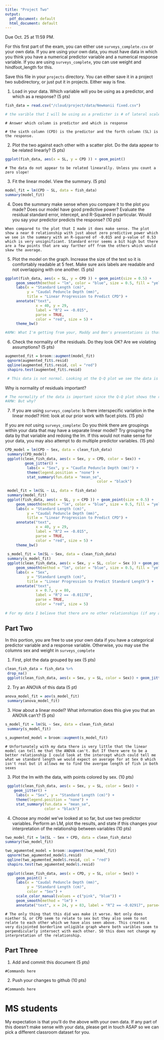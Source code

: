 ```yaml
---
title: "Project Two"
output:
  pdf_document: default
  html_document: default
---
```


Due Oct. 25 at 11:59 PM. 

For this first part of the exam, you can either use `surveys_complete.csv` or your own data. If you are using your own data, you must have data in which you think you have a numerical predictor variable and a numerical response variable. If you are using `surveys_complete`, you can use weight and hindfoot_length for this.

Save this file in your `projects` directory. You can either save it in a project two subdirectory, or just put it in projects. Either way is fine.


1) Load in your data. Which variable will you be using as a predictor, and which as a response? (5 pts)

```r
fish_data = read.csv("/cloud/project/data/Newmanii fixed.csv")

# the varible that I will be using as a predicter is # of lateral scales (LL) and the respone will be the the standard length (SL)

```

```
# Answer which column is predictor and which is response

# the sixth column (CPD) is the predictor and the forth column (SL) is the response.
```

2) Plot the two against each other with a scatter plot. Do the data appear to be related linearly? (5 pts)


```r
ggplot(fish_data, aes(x = SL, y = CPD )) + geom_point()
```

```
# The data do not appear to be related linearally. Unless you count a zero slope!
```


3) Fit the linear model. View the summary. (5 pts)


```r
model_fit = lm(CPD ~ SL, data = fish_data)
summary(model_fit)
```

4) Does the summary make sense when you compare it to the plot you made? Does our model have good predictive power? Evaluate the residual standard error, intercept, and R-Squared in particular. Would you say your predictor predicts the response?  (10 pts)


```
When compared to the plot that I made it does make sense. The plot show a near 0 relationship with just about zero predictive power which we see in the summary with an R-squared of -0.015 and p-value of 0.53 which is very unsignificant. Standard error seems a bit high but there are a few points that are way farther off from the others which would skew the average.

```


5) Plot the model on the graph. Increase the size of the text so it is comfortably readable at 5 feet. Make sure axis labels are readable and not overlapping with one another. (5 pts)

```r
ggplot(fish_data, aes(x = SL, y = CPD )) + geom_point(size = 0.5) +
     geom_smooth(method = "lm", color = "blue", size = 0.5, fill = "yellow") +
     labs(x = "Standard Length (cm)",
          y = "Caudal Peduncle Depth (mm)",
          title = "Linear Progression to Predict CPD") +
     annotate("text", 
              x = 40, y = 29,
              label = "R^2 == -0.015",
              parse = TRUE,
              color = "red", size = 5) +
     theme_bw()

#AMW: What I'm getting from your, Maddy and Ben's presentations is that there are no relationships between any fish variables. 
```


6) Check the normality of the residuals. Do they look OK? Are we violating assumptions? (5 pts)

```r

augmented_fit = broom::augment(model_fit)
 qqnorm(augmented_fit$.resid)
 qqline(augmented_fit$.resid, col = "red")
 shapiro.test(augmented_fit$.resid)

 # This data is not normal. Looking at the Q-Q plot we see the data is fragmented and falls off of the normal line in the middle. Also after doing a Shapiro-Wilk test the p-value was very significant showing that the data is not normal.
```

Why is normality of residuals important? 

```r
# The normality of the data is important since the Q-Q plot shows the relationship between your data but only if it is normally distributed
#AMW: But why?
```

7) If you are using `surveys_complete`: Is there interspecific variation in the linear model? Hint: look at our prior work with facet plots. (15 pts) 

If you are *not* using  `surveys_complete`: Do you think there are groupings within your data that may have a separate linear model? Try grouping the data by that variable and redoing the lm. If this would not make sense for your data, you may also attempt to do multiple predictor variables. (15 pts)

```r
CPD_model = lm(CPD ~ Sex, data = clean_fish_data)
 summary(CPD_model)
 ggplot(clean_fish_data, aes(x = Sex, y = CPD, color = Sex)) + 
         geom_jitter() + 
          labs(x = "Sex", y = "Caudle Peduncle Depth (mm)") +
          theme(legend.position = "none") +
          stat_summary(fun.data = "mean_se", 
                                          color = "black") 
 
 model_fit = lm(SL ~ LL, data = fish_data)
 summary(model_fit)
 ggplot(fish_data, aes(x = SL, y = CPD )) + geom_point(size = 0.5) +
     geom_smooth(method = "lm", color = "blue", size = 0.5, fill = "yellow") +
     labs(x = "Standard Length (cm)",
          y = "Caudal Peduncle Depth (mm)",
          title = "Linear Progression to Predict CPD") +
     annotate("text", 
              x = 40, y = 29,
              label = "R^2 == -0.015",
              parse = TRUE,
              color = "red", size = 5) +
     theme_bw()
 
 s_model_fit = lm(SL ~ Sex, data = clean_fish_data)
 summary(s_model_fit)
 ggplot(clean_fish_data, aes(x = Sex, y = SL, color = Sex )) + geom_point(size = 0.5) +
     geom_smooth(method = "lm", color = "blue", size = 0.5, fill = "yellow") +
     labs(x = "Sex",
          y = "Standard Length (cm)",
          title = "Linear Progression to Predict Standard Length") +
     annotate("text", 
              x = 0.7, y = 80,
              label = "R^2 == -0.01178",
              parse = TRUE,
              color = "red", size = 5)
 
# For my data I believe that there are no other relationships (if any at all) in my data. Given what I have seen with the other tests and the raw data I also believe that it doesn't make sense for any other relationships to occur. I tested everything that could have had a relationship out of the variable that I selected and each of them had no relationship.

```

## Part Two

In this portion, you are free to use your own data if you have a categorical predictor variable and a response variable. Otherwise, you may use the columns sex and weight in `surveys_complete`

1) First, plot the data grouped by sex (5 pts)

```r
clean_fish_data = fish_data %>% 
 drop_na()
 ggplot(clean_fish_data, aes(x = Sex, y = SL, color = Sex)) + geom_jitter()

```

2) Try an ANOVA of this data (5 pt)

```r
anova_model_fit = aov(s_model_fit)
 summary(anova_model_fit)
```

3) How about a linear model? What information does this give you that an ANOVA can't? (5 pts)


```r
s_model_fit = lm(SL ~ Sex, data = clean_fish_data)
 summary(s_model_fit)
 
s_augmented_model = broom::augment(s_model_fit)
```

```
# Unfortunately with my data there is very little that the linear model can tell me that the ANOVA can't. But If there were to be a better relationship I could look at the intercept which could tell me what we standard length we would expect on average for at Sex 0 which isn't real but it allows me to find the avergae length of fish in both sexes
```

3) Plot the lm with the data, with points colored by sex. (10 pts)


```r
 ggplot(clean_fish_data, aes(x = Sex, y = SL, color = Sex)) + 
    geom_jitter() + 
     labs(x = "Sex", y = "Standard Length (cm)") +
     theme(legend.position = "none") +
     stat_summary(fun.data = "mean_se", 
                  color = "black") 
```

4) Choose any model we've looked at so far, but use two predictor variables. Perform an LM, plot the results, and state if this changes your interpretation of the relationship between variables (10 pts)

```r
two_model_fit = lm(SL ~ Sex + CPD, data = clean_fish_data)
summary(two_model_fit)

two_agumented_model = broom::augment(two_model_fit)
 qqnorm(two_agumented_model$.resid)
 qqline(two_agumented_model$.resid, col = "red")
 shapiro.test(two_agumented_model$.resid)
 
 ggplot(clean_fish_data, aes(x = CPD, y = SL, color = Sex)) + 
     geom_point() + 
     labs(x = "Caudal Peduncle Depth (mm)",
          y = "Standard Length (cm)",
          color = "Sex") + 
     scale_color_manual(values = c("pink", "blue")) + 
     geom_smooth(method = "lm") +
     annotate("text", x = 24, y = 83, label = "R^2 == -0.02917", parse=T, size=5)
```


```
# The only thing that this did was make it worse. Not only does niether SL or CPD seem to relate to sex but they also seem to not relate to each other which we have alos seen above. This creates a very disjointed borderline unligible graph where both varibles seem to perpendicularly intersect with each other. SO this does not change my interpretation of the relationship.
```

## Part Three


1) Add and commit this document (5 pts)

```
#Commands here
```

2) Push your changes to github (10 pts)

```
#Commands here
```



# MS students

My expectation is that you'll do the above with your own data. If any part of this doesn't make sense with your data, please get in touch ASAP so we can pick a different classroom dataset for you.
